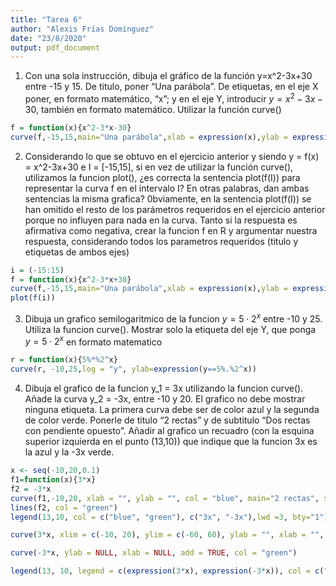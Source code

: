 ```yaml
---
title: "Tarea 6"
author: "Alexis Frías Domínguez"
date: "23/8/2020"
output: pdf_document
---
```


1. Con una sola instrucción, dibuja el gráfico de la función y=x^2-3x+30 entre -15 y 15. De titulo, poner "Una parábola". De etiquetas, en el eje X poner, en formato matemático, "x"; y en el eje Y, introducir $y=x^2-3x-30$, también en formato matemático. Utilizar la función curve()

```r
f = function(x){x^2-3*x-30}
curve(f,-15,15,main="Una parábola",xlab = expression(x),ylab = expression(x^2-3*x-30))
```


2. Considerando lo que se obtuvo en el ejercicio anterior y siendo y = f(x) = x^2-3x+30 e I = [-15,15], si en vez de utilizar la función curve(), utilizamos la funcion plot(), ¿es correcta la sentencia plot(f(I)) para representar la curva f en el intervalo I?
En otras palabras, dan ambas sentencias la misma grafica?
0bviamente, en la sentencia plot(f(I)) se han omitido el resto de los parámetros requeridos en el ejercicio anterior porque no influyen para nada en la curva. Tanto si la respuesta es afirmativa como negativa, crear la funcion f en R y argumentar nuestra respuesta, considerando todos los parametros requeridos (titulo y etiquetas de ambos ejes)

```r
i = (-15:15)
f = function(x){x^2-3*x+30}
curve(f,-15,15,main="Una parábola",xlab = expression(x),ylab = expression(x^2-3*x-30))
plot(f(i))

```

3. Dibuja un grafico semilogaritmico de la funcion $y = 5\cdot 2^x$ entre -10 y 25. Utiliza la funcion curve(). Mostrar solo la etiqueta del eje Y, que ponga $y = 5\cdot2^x$ en formato matematico

```r
r = function(x){5%*%2^x}
curve(r, -10,25,log = "y", ylab=expression(y==5%.%2^x))
```

4. Dibuja el grafico de la funcion y_1 = 3x utilizando la funcion curve(). Añade la curva y_2 = -3x, entre -10 y 20. El grafico no debe mostrar ninguna etiqueta. La primera curva debe ser de color azul y la segunda de color verde. Ponerle de titulo "2 rectas" y de subtitulo "Dos rectas con pendiente opuesto". Añadir al grafico un recuadro (con la esquina superior izquierda en el punto (13,10)) que indique que la funcion 3x es la azul y la -3x verde.

```r
x <- seq(-10,20,0.1)
f1=function(x){3*x}
f2 = -3*x
curve(f1,-10,20, xlab = "", ylab = "", col = "blue", main="2 rectas", sub = "Dos rectas con pendiente opuesto")
lines(f2, col = "green")
legend(13,10, col = c("blue", "green"), c("3x", "-3x"),lwd =3, bty="1")

```

```r
curve(3*x, xlim = c(-10, 20), ylim = c(-60, 60), ylab = "", xlab = "", col = "blue", main = "2 rectas", sub = "Dos rectas con pendiente opuesta")

curve(-3*x, ylab = NULL, xlab = NULL, add = TRUE, col = "green")

legend(13, 10, legend = c(expression(3*x), expression(-3*x)), col = c("blue", "green"), lty = c(1, 1))


```



